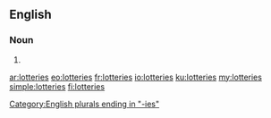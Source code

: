 ==English==

===Noun===
{{head|en|plural}}

# {{plural of|lottery|lang=en}}

[[Category:English plurals ending in "-ies"]]

[[ar:lotteries]]
[[eo:lotteries]]
[[fr:lotteries]]
[[io:lotteries]]
[[ku:lotteries]]
[[my:lotteries]]
[[simple:lotteries]]
[[fi:lotteries]]